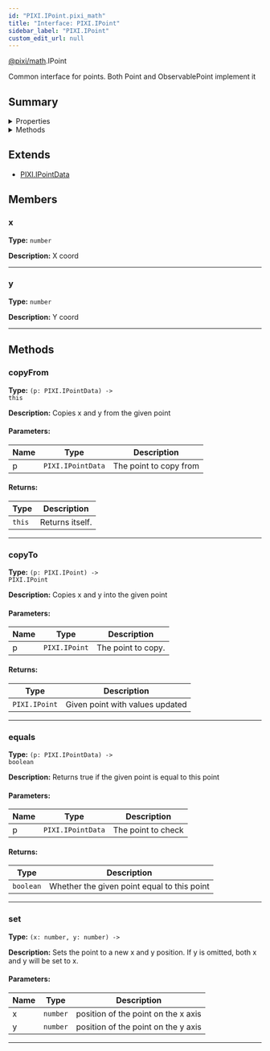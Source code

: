 ```yaml
---
id: "PIXI.IPoint.pixi_math"
title: "Interface: PIXI.IPoint"
sidebar_label: "PIXI.IPoint"
custom_edit_url: null
---
```



<div class="package-name">

[@pixi/math](../modules/pixi_math).IPoint

</div>


Common interface for points. Both Point and ObservablePoint implement it



        

## Summary

<details><summary>Properties</summary>
<p>

| Name | Type                | Description |
| ---- | ------------------- | ----------- |
| x    | <code>number</code> | X coord     |
| y    | <code>number</code> | Y coord     |

</p>
</details>
    

<details><summary>Methods</summary>
<p>

| Name     | Params                                       | Description                                                                               |
| -------- | -------------------------------------------- | ----------------------------------------------------------------------------------------- |
| copyFrom | <code>(p&#58; PIXI.IPointData) </code>       | Copies x and y from the given point                                                       |
| copyTo   | <code>(p&#58; PIXI.IPoint) </code>           | Copies x and y into the given point                                                       |
| equals   | <code>(p&#58; PIXI.IPointData) </code>       | Returns true if the given point is equal to this point                                    |
| set      | <code>(x&#58; number, y&#58; number) </code> | Sets the point to a new x and y position. If y is omitted, both x and y will be set to x. |

</p>
</details>
    

## Extends
- [PIXI.IPointData](../interfaces/PIXI.IPointData.pixi_math)

## Members
<article>

### x 
**Type:** <code>number</code>

**Description:** X coord

</article>


---------------------------------------

<article>

### y 
**Type:** <code>number</code>

**Description:** Y coord

</article>


---------------------------------------


## Methods
<article>

### copyFrom 
**Type:** <code>(p&#58; PIXI.IPointData) -&#62; this</code>

**Description:** Copies x and y from the given point

#### Parameters:
| Name | Type                         | Description            |
| ---- | ---------------------------- | ---------------------- |
| p    | <code>PIXI.IPointData</code> | The point to copy from |
#### Returns:
| Type              | Description     |
| ----------------- | --------------- |
| <code>this</code> | Returns itself. |
</article>


---------------------------------------

<article>

### copyTo 
**Type:** <code>(p&#58; PIXI.IPoint) -&#62; PIXI.IPoint</code>

**Description:** Copies x and y into the given point

#### Parameters:
| Name | Type                     | Description        |
| ---- | ------------------------ | ------------------ |
| p    | <code>PIXI.IPoint</code> | The point to copy. |
#### Returns:
| Type                     | Description                     |
| ------------------------ | ------------------------------- |
| <code>PIXI.IPoint</code> | Given point with values updated |
</article>


---------------------------------------

<article>

### equals 
**Type:** <code>(p&#58; PIXI.IPointData) -&#62; boolean</code>

**Description:** Returns true if the given point is equal to this point

#### Parameters:
| Name | Type                         | Description        |
| ---- | ---------------------------- | ------------------ |
| p    | <code>PIXI.IPointData</code> | The point to check |
#### Returns:
| Type                 | Description                                 |
| -------------------- | ------------------------------------------- |
| <code>boolean</code> | Whether the given point equal to this point |
</article>


---------------------------------------

<article>

### set 
**Type:** <code>(x&#58; number, y&#58; number) -&#62; </code>

**Description:** Sets the point to a new x and y position. If y is omitted, both x and y will be set to x.

#### Parameters:
| Name | Type                | Description                         |
| ---- | ------------------- | ----------------------------------- |
| x    | <code>number</code> | position of the point on the x axis |
| y    | <code>number</code> | position of the point on the y axis |
</article>


---------------------------------------

  